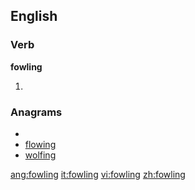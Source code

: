 ==English==

===Verb===
'''fowling'''

# {{present participle of|[[fowl]]}}

===Anagrams===
* {{alphagram|fgilnow}}
* [[flowing#English|flowing]]
* [[wolfing#English|wolfing]]

[[ang:fowling]]
[[it:fowling]]
[[vi:fowling]]
[[zh:fowling]]
